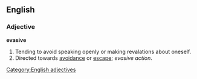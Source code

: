 ==English==

===Adjective===
'''evasive'''
# Tending to avoid speaking openly or making revalations about oneself.
# Directed towards [[avoidance]] or [[escape]]; ''evasive action''.

[[Category:English adjectives]]